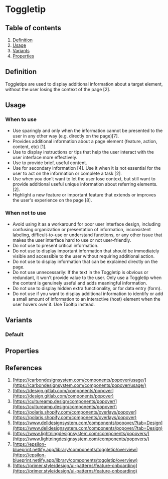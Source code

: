 
<Meta of={ToggletipStories} />

# Toggletip

## Table of contents
1. [Definition](#definition)
2. [Usage](#usage)
3. [Variants](#variants)
4. [Properties](#properties)

## Definition
Toggletips are used to display additional information about a target element, without the user losing the context of
the page [2].
<Canvas of={ToggletipStories.Default} />

## Usage

### When to use
- Use sparingly and only when the information cannot be presented to the user in any other way (e.g. directly on the
page)[7].
- Provides additional information about a page element (feature, action, content, etc) [1].
- Use to display instructions or tips that help the user interact with the user interface more effectively.
- Use to provide brief, useful content.
- Use for secondary information [4]. Use it when it is not essential for the user to act on the information or complete
  a task [2].
- Use when you don‘t want to let the user lose context, but still want to provide additional useful unique information
  about referring elements. [2].
- Highlight a new feature or important feature that extends or improves the user's experience on the page [8].

### When not to use
- Avoid using it as a workaround for poor user interface design, including confusing organization or presentation of
  information, inconsistent labeling, difficult-to-use or understand functions, or any other issue that makes the user
  interface hard to use or not user-friendly.
- Do not use to present critical information.
- Do not use to display important information that should be immediately visible and accessible to the user without
  requiring additional action.
- Do not use to display information that can be explained directly on the page.
- Do not use unnecessarily: If the text in the Toggletip is obvious or redundant, it won't provide value to the user.
  Only use a Toggletip when the content is genuinely useful and adds meaningful information.
- Do not use to display hidden extra functionality, or for data entry (form).
- Do not use if you want to display additional information to identify or add a small amount of information to an
  interactive (host) element when the user hovers over it. Use Tooltip instead.

## Variants

### Default
<Canvas of={ToggletipStories.Default} />

## Properties
<ArgTypes of={Toggletip} />

## References
1.  [https://carbondesignsystem.com/components/popover/usage/](https://carbondesignsystem.com/components/popover/usage/)
2.  [https://design.gitlab.com/components/popover](https://design.gitlab.com/components/popover)
3.  [https://cultureamp.design/components/popover/](https://cultureamp.design/components/popover/)
4.  [https://polaris.shopify.com/components/overlays/popover](https://polaris.shopify.com/components/overlays/popover)
5.  [https://www.delldesignsystem.com/components/popover/?tab=Design](https://www.delldesignsystem.com/components/popover/?tab=Design)
6.  [https://www.lightningdesignsystem.com/components/popovers/](https://www.lightningdesignsystem.com/components/popovers/)
7.  [https://epsilon-blueprint.netlify.app/library/components/toggletip/overview](https://epsilon-blueprint.netlify.app/library/components/toggletip/overview)
8.  [https://primer.style/design/ui-patterns/feature-onboarding](https://primer.style/design/ui-patterns/feature-onboarding)
